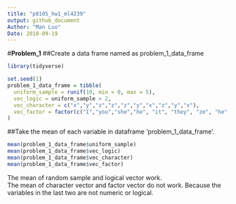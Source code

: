 ```yaml
---
title: "p8105_hw1_ml4239"
output: github_document
Author: "Man Luo"
Date: 2018-09-19
---
```

#**Problem_1**
##Create a data frame named as problem_1_data_frame
```r
library(tidyverse)
```

```r
set.seed(1)
problem_1_data_frame = tibble(
  uniform_sample = runif(10, min = 0, max = 5),
  vec_logic = uniform_sample > 2,
  vec_character = c("x","y","z","z","z","y","x","z","y","x"),
  vec_factor = factor(c("I","you","she","he", "it", "they", "ze", "he", "xe", "none"))
)
```

##Take the mean of each variable in dataframe 'problem_1_data_frame'.

```r
mean(problem_1_data_frame$uniform_sample)
mean(problem_1_data_frame$vec_logic)
mean(problem_1_data_frame$vec_character)
mean(problem_1_data_frame$vec_factor)
```
The mean of random sample and logical vector work.  
The mean of character vector and factor vector do not work.
Because the variables in the last two are not numeric or logical.